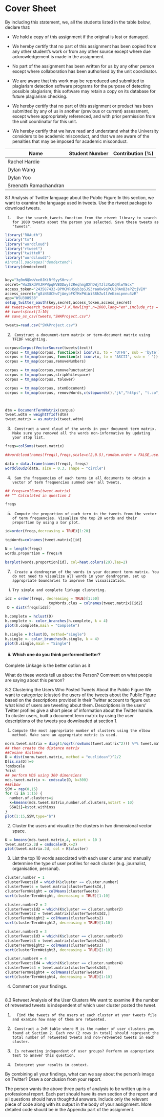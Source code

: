 
Cover Sheet
========================================================


By including this statement, we, all the students listed in the table
below, declare that:

- We hold a copy of this assignment if the original is lost or damaged.

- We hereby certify that no part of this assignment has been copied from
  any other student's work or from any other source except where due
  acknowledgement is made in the assignment.

- No part of the assignment has been written for us by any other person
  except where collaboration has been authorised by the unit coordinator.

- We are aware that this work may be reproduced and submitted to plagiarism
  detection software programs for the purpose of detecting possible
  plagiarism; this software may retain a copy on its database for future
  plagiarism checking.

- We hereby certify that no part of this assignment or product has been
  submitted by any of us in another (previous or current) assessment, except
  where appropriately referenced, and with prior permission from the unit
  coordinator for this unit.

- We hereby certify that we have read and understand what the University
  considers to be academic misconduct, and that we are aware of the
  penalties that may be imposed for academic misconduct.

Name                  | Student Number  | Contribution (%)
----------------------|-----------------|-----------------
Rachel Hardie         |                 |
Dylan Wang            |                 |
Dylan Yoo             |                 |
Sreenath Ramachandran |                 | 

<div style="page-break-before:always;"></div>

8.1 Analysis of Twitter language about the Public Figure
In this section, we want to examine the language used in tweets. Use the rtweet package to download tweets.

1.       Use the search_tweets function from the rtweet library to search for 1000 tweets about the person you selected. Save these tweets as "tweets".

```r
library("ROAuth")
library("tm")
library("wordcloud")
library("rtweet")
library("twitteR")
library("wordcloud2")
#install.packages("dendextend")
library(dendextend)


key="3g0mNQkwVxe0JKiRfSyyS0rvu"
secret="Wu38XdVVJFPWpqWVBQDwyl2Reqhmg8XhDWjTJl3XwOqNlwYEcx"
access_token="243587433-BPMCMRHSyb3pSJS3raa0w9qPCU3RAnB3aPZtjVEM"
access_secret="g8iN8UChw7jAnybFKfMxPWiWiS8hZw1lVeKzmipnnu3zR"
app="WSU300958"
setup_twitter_oauth(key,secret,access_token,access_secret)
## tweets=search_tweets(q="J.K.Rowling",n=1000,lang="en",include_rts = FALSE)
## tweets$text[1:10]
## save_as_csv(tweets,"SWAProject.csv")

tweets=read.csv("SWAProject.csv")
```

2.      Construct a document-term matrix or term-document matrix using TFIDF weighting.

```r
corpus=Corpus(VectorSource(tweets$text))
corpus = tm_map(corpus, function(x) iconv(x, to = 'UTF8', sub = 'byte'))
corpus = tm_map(corpus, function(x) iconv(x, to = 'ASCII', sub = ' '))
corpus = tm_map(corpus,removeNumbers)

corpus = tm_map(corpus,removePunctuation)
corpus = tm_map(corpus,stripWhitespace)
corpus = tm_map(corpus, tolower)

corpus = tm_map(corpus, stemDocument)
corpus = tm_map(corpus, removeWords,c(stopwords(),"jk","https", "t.co","rowl","jkrowl","will","like","just","doe","far","quot","look","take","make"))



dtm = DocumentTermMatrix(corpus)
tweet.wdtm = weightTfIdf(dtm)
tweet.matrix = as.matrix(tweet.wdtm)

```

3.      Construct a word cloud of the words in your document term matrix. Make sure you removed all the words non-informative by updating your stop list.
```r
freqs=colSums(tweet.matrix)

##wordcloud(names(freqs),freqs,scale=c(2,0.5),random.order = FALSE,use.r.layout=FALSE, colors=brewer.pal(8, "Dark2"),min.freq = 3)

data = data.frame(names(freqs), freqs)
wordcloud2(data, size = 0.3, shape = "circle")
```

4.      Sum the frequencies of each terms in all documents to obtain a vector of term frequencies summed over all tweets.
```r
## freqs=colSums(tweet.matrix)
## ^^ Calculated in question 3

freqs

```

5.      Compute the proportion of each term in the tweets from the vector of term frequencies. Visualize the top 20 words and their proportion by using a bar plot.
```r
id=order(freqs,decreasing = TRUE)[1:20]

topWords=colnames(tweet.matrix)[id]

N = length(freqs)
words.proportion = freqs/N

barplot(words.proportion[id], col=heat.colors(20),las=2)

```

7.      Create a dendrogram of the words in your document term matrix. You do not need to visualize all words in your dendrogram, set up appropriate boundaries to improve the visualization.

  i.     Try simple and complete linkage clustering.
         
```r
id2 = order(freqs, decreasing = TRUE)[1:50]
                    topWords.clus = colnames(tweet.matrix)[id2]
 D = dist(freqs[id2])

h.complete = hclust(D)
h.complete <- color_branches(h.complete, k = 4)
plot(h.complete,main = "Complete")

h.single = hclust(D, method="single")
h.single <- color_branches(h.single, k = 4)
plot(h.single,main = "Single")

```


  <h4>ii.    Which one do you think performed better?</h4>
  
  Complete Linkage is the better option as it
 

What do these words tell us about the Person? Comment on what people are saying about this person? 



8.2 Clustering the Users Who Posted Tweets About the Public Figure
We want to categorize (cluster) the users of the tweets about the Public Figure based on the descriptions provided in their Twitter account to figure out what kind of users are tweeting about them. Descriptions in the users' Twitter profiles give a short piece of information about the Twitter handle. To cluster users, built a document term matrix by using the user descriptions of the tweets you downloaded at section 1.

1.     Compute the most appropriate number of clusters using the elbow method. Make sure an appropriate metric is used.
```r
norm.tweet.matrix = diag(1/sqrt(rowSums(tweet.matrix^2))) %*% tweet.matrix
## then create the distance matrix
##Cosine distance
D = dist(norm.tweet.matrix, method = "euclidean")^2/2
D[is.na(D)]=0
?cmdscale
?dist
## perform MDS using 300 dimensions
mds.tweet.matrix <- cmdscale(D, k=300)
##Elbow
SSW = rep(0,15)
for (i in 1:15) {
  number.of.clusters=i
  k=kmeans(mds.tweet.matrix,number.of.clusters,nstart = 10)
  SSW[i]=k$tot.withinss
}
plot(1:15,SSW,type="b")

```
2.    Cluster the users and visualize the clusters in two dimensional vector space.
```r
K = kmeans(mds.tweet.matrix,4, nstart = 10 )
tweet.matrix.2d = cmdscale(D,k=2)
plot(tweet.matrix.2d, col = K$cluster)
```
3.    List the top 10 words associated with each user cluster and manually determine the type of user profiles for each cluster (e.g. journalist, organisation, personal).
```r

cluster.number = 1
clusterTweetsId = which(K$cluster == cluster.number)
clusterTweets = tweet.matrix[clusterTweetsId,]
clusterTermWeight = colMeans(clusterTweets)
sort(clusterTermWeight, decreasing = TRUE)[1:10]

cluster.number2 = 2
clusterTweetsId2 = which(K$cluster == cluster.number2)
clusterTweets2 = tweet.matrix[clusterTweetsId2,]
clusterTermWeight2 = colMeans(clusterTweets2)
sort(clusterTermWeight2, decreasing = TRUE)[1:10]

cluster.number3 = 3
clusterTweetsId3 = which(K$cluster == cluster.number3)
clusterTweets3 = tweet.matrix[clusterTweetsId3,]
clusterTermWeight3 = colMeans(clusterTweets3)
sort(clusterTermWeight3, decreasing = TRUE)[1:10]

cluster.number4 = 4
clusterTweetsId4 = which(K$cluster == cluster.number4)
clusterTweets4 = tweet.matrix[clusterTweetsId4,]
clusterTermWeight4 = colMeans(clusterTweets4)
sort(clusterTermWeight4, decreasing = TRUE)[1:10]
```

4.    Comment on your findings.

```r

```

8.3 Retweet Analysis of the User Clusters
We want to examine if the number of retweeted tweets is independent of which user cluster posted the tweet.

1.       Find the tweets of the users at each cluster at your tweets file and examine how many of them are retweeted.

2.      Construct a 2×M table where M is the number of user clusters you found at Section 2. Each row (2 rows in total) should represent the total number of retweeted tweets and non-retweeted tweets in each cluster.

3.      Is retweeting independent of user groups? Perform an appropriate test to answer this question.

4.      Interpret your results in context.

By combining all your findings, what can we say about the person's image on Twitter? Draw a conclusion from your report.

The person wants the above three parts of analysis to be written up in a professional report. Each part should have its own section of the report and all questions should have thoughtful answers. Include only the relevant piece of code along with its output in the body of your assignment. More detailed code should be in the Appendix part of the assignment.
